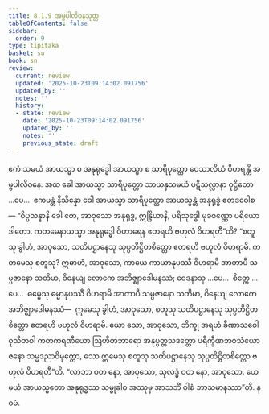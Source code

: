 ```yaml
---
title: 8.1.9 အမ္ဗပါလိဝနသုတ္တ
tableOfContents: false
sidebar:
  order: 9
type: tipitaka
basket: su
book: sn
review:
  current: review
  updated: '2025-10-23T09:14:02.091756'
  updated_by: ''
  notes: ''
  history:
  - state: review
    date: '2025-10-23T09:14:02.091756'
    updated_by: ''
    notes: ''
    previous_state: draft
---
```



<ReviewStatus review={frontmatter.review} showDetails={true} />

<HypothesisAnnotation frontmatter={frontmatter} />

<DynamicBreadcrumb />

<Division number="907" book="sn" e="ch" v="18" p="419">

<Paragraph number="1582" book="sn">
ဧကံ သမယံ အာယသ္မာ စ အနုရုဒ္ဓေါ အာယသ္မာ စ သာရိပုတ္တော ဝေသာလိယံ ဝိဟရန္တိ အမ္ဗပါလိဝနေ. အထ ခေါ အာယသ္မာ သာရိပုတ္တော သာယနှသမယံ ပဋိသလ္လာနာ ဝုဋ္ဌိတော …ပေ…  ဧကမန္တံ နိသိန္နော ခေါ အာယသ္မာ သာရိပုတ္တော အာယသ္မန္တံ အနုရုဒ္ဓံ ဧတဒဝေါစ—
</Paragraph>

<Paragraph number="1583" book="sn">
“ဝိပ္ပသန္နာနိ ခေါ တေ, အာဝုသော အနုရုဒ္ဓ, ဣန္ဒြိယာနိ, ပရိသုဒ္ဓေါ မုခဝဏ္ဏော ပရိယောဒါတော. ကတမေနာယသ္မာ အနုရုဒ္ဓေါ ဝိဟာရေန ဧတရဟိ ဗဟုလံ ဝိဟရတီ”တိ? “စတူသု ခွါဟံ, အာဝုသော, သတိပဋ္ဌာနေသု သုပ္ပတိဋ္ဌိတစိတ္တော ဧတရဟိ ဗဟုလံ ဝိဟရာမိ. ကတမေသု စတူသု? ဣဓာဟံ, အာဝုသော, ကာယေ ကာယာနုပဿီ ဝိဟရာမိ အာတာပီ သမ္ပဇာနော သတိမာ, ဝိနေယျ လောကေ အဘိဇ္ဈာဒေါမနဿံ; ဝေဒနာသု …ပေ…  စိတ္တေ …ပေ…  ဓမ္မေသု ဓမ္မာနုပဿီ ဝိဟရာမိ အာတာပီ သမ္ပဇာနော သတိမာ, ဝိနေယျ လောကေ အဘိဇ္ဈာဒေါမနဿံ—  ဣမေသု ခွါဟံ, အာဝုသော, စတူသု သတိပဋ္ဌာနေသု သုပ္ပတိဋ္ဌိတစိတ္တော ဧတရဟိ ဗဟုလံ ဝိဟရာမိ. ယော သော, အာဝုသော, ဘိက္ခု အရဟံ ခီဏာသဝေါ ဝုသိတဝါ ကတကရဏီယော ဩဟိတဘာရော အနုပ္ပတ္တသဒတ္ထော ပရိက္ခီဏဘဝသံယောဇနော သမ္မဒညာဝိမုတ္တော, သော ဣမေသု စတူသု သတိပဋ္ဌာနေသု သုပ္ပတိဋ္ဌိတစိတ္တော ဗဟုလံ ဝိဟရတီ”တိ.
</Paragraph>

<Paragraph number="1584" book="sn">
“လာဘာ ဝတ နော, အာဝုသော, သုလဒ္ဓံ ဝတ နော, အာဝုသော. ယေ မယံ အာယသ္မတော အနုရုဒ္ဓဿ သမ္မုခါဝ အဿုမှ အာသဘိံ ဝါစံ ဘာသမာနဿာ”တိ.

</Paragraph>
</Division>

<Paragraph number="1585" type="center" book="sn">
နဝမံ.
</Paragraph>